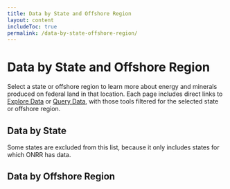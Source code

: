 ```yaml
---
title: Data by State and Offshore Region
layout: content
includeToc: true
permalink: /data-by-state-offshore-region/
---
```


# Data by State and Offshore Region

Select a state or offshore region to learn more about energy and minerals produced on federal land in that location. Each page includes direct links to [Explore Data](https://revenuedata.doi.gov/explore/) or [Query Data](https://revenuedata.doi.gov/query-data), with those tools filtered for the selected state or offshore region.

## Data by State
Some states are excluded from this list, because it only includes states for which ONRR has data.



<DatabyStateButtons />

## Data by Offshore Region

<DatabyOffshoreRegionButtons />